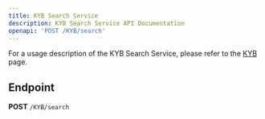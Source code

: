 ```yaml
---
title: KYB Search Service
description: KYB Search Service API Documentation
openapi: 'POST /KYB/search'
---
```


For a usage description of the KYB Search Service, please refer to the [KYB](/essentials/kyb) page.

## Endpoint

**POST** `/KYB/search`

